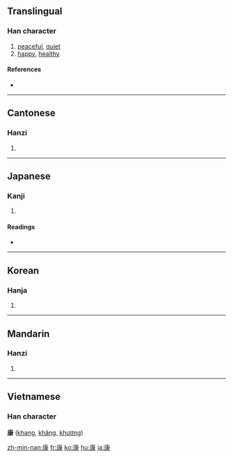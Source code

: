 ==Translingual==

===Han character===
{{Han char|rn=53|rad=广|as=08|sn=11|four=0023<sub>2</sub>|canj=戈中水 (ILE)}}

# [[peaceful]], [[quiet]]
# [[happy]], [[healthy]]

====References====
* {{Han ref|kx=0347.270|dkj=09376|dj=0658.030|hdz=20891.010|uh=5EB7|ud=24247|bh=B164|bd=45412}}

----

==Cantonese==

===Hanzi===
{{yue-hanzi|jyut=|y=hong1}}

# {{defn|Cantonese}}

----

==Japanese==

===Kanji===
{{ja-kanji|grade=4|rs=广08}}

# {{defn|Japanese}}

====Readings====
* {{ja-readings|on=[[こう]] (kō)|kun=[[やすい]] (yasui)}}

----

==Korean==

===Hanja===
{{ko-hanja|hangeul=강|rv=gang|mr=kang}}

# {{defn|Korean}}

----

==Mandarin==

===Hanzi===
{{cmn-hanzi|pin=[[kāng]] ([[kang1]])|wg=k'ang<sup>1</sup>}}

# {{defn|Mandarin}}

----

==Vietnamese==
===Han character===
'''康''' ([[khang]], [[khăng]], [[khương]])

[[zh-min-nan:康]]
[[fr:康]]
[[ko:康]]
[[hu:康]]
[[ja:康]]